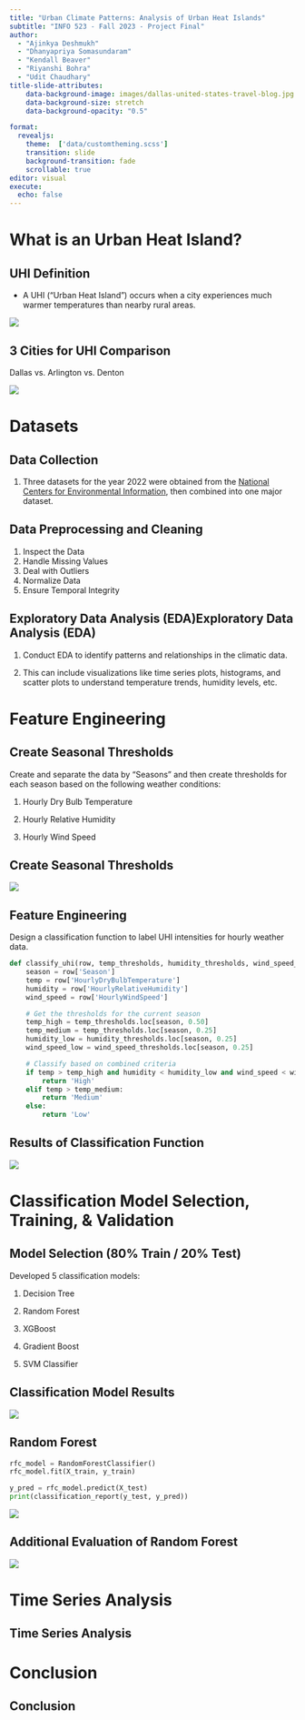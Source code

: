 ```yaml
---
title: "Urban Climate Patterns: Analysis of Urban Heat Islands"
subtitle: "INFO 523 - Fall 2023 - Project Final"
author: 
  - "Ajinkya Deshmukh"
  - "Dhanyapriya Somasundaram"
  - "Kendall Beaver"
  - "Riyanshi Bohra"
  - "Udit Chaudhary"
title-slide-attributes:
    data-background-image: images/dallas-united-states-travel-blog.jpg
    data-background-size: stretch
    data-background-opacity: "0.5"

format:
  revealjs:
    theme:  ['data/customtheming.scss']
    transition: slide
    background-transition: fade
    scrollable: true    
editor: visual
execute:
  echo: false
---
```


# **What is an Urban Heat Island?** {background-image="images/dallas-united-states-travel-blog.jpg" background-opacity="0.5"}

## **UHI Definition**

-   A UHI ("Urban Heat Island") occurs when a city experiences much warmer temperatures than nearby rural areas.

![](images/urband_heat_island.jpg){fig-align="center"}

## **3 Cities for UHI Comparison**

Dallas vs. Arlington vs. Denton

![](images/google_maps_dallas_metro.png){fig-align="center"}

# **Datasets** {background-image="images/dallas-united-states-travel-blog.jpg" background-opacity="0.5"}

## **Data Collection**

1.  Three datasets for the year 2022 were obtained from the [National Centers for Environmental Information](https://www.ncei.noaa.gov/access/search/data-search/local-climatological-data?pageNum=1&bbox=32.843,-97.215,32.629,-97.001), then combined into one major dataset.

## Data Preprocessing and Cleaning

1.  Inspect the Data
2.  Handle Missing Values
3.  Deal with Outliers
4.  Normalize Data
5.  Ensure Temporal Integrity

## Exploratory Data Analysis (EDA)Exploratory Data Analysis (EDA)

1.  Conduct EDA to identify patterns and relationships in the climatic data.

2.  This can include visualizations like time series plots, histograms, and scatter plots to understand temperature trends, humidity levels, etc.

# Feature Engineering {background-image="images/dallas-united-states-travel-blog.jpg" background-opacity="0.5"}

## Create Seasonal Thresholds

Create and separate the data by "Seasons" and then create thresholds for each season based on the following weather conditions:

1.  Hourly Dry Bulb Temperature

2.  Hourly Relative Humidity

3.  Hourly Wind Speed

## Create Seasonal Thresholds

![](images/dallas_season_quartiles.png){fig-align="center"}

## Feature Engineering

Design a classification function to label UHI intensities for hourly weather data.

``` python
def classify_uhi(row, temp_thresholds, humidity_thresholds, wind_speed_thresholds):
    season = row['Season']
    temp = row['HourlyDryBulbTemperature']
    humidity = row['HourlyRelativeHumidity']
    wind_speed = row['HourlyWindSpeed']

    # Get the thresholds for the current season
    temp_high = temp_thresholds.loc[season, 0.50]
    temp_medium = temp_thresholds.loc[season, 0.25]
    humidity_low = humidity_thresholds.loc[season, 0.25]
    wind_speed_low = wind_speed_thresholds.loc[season, 0.25]

    # Classify based on combined criteria
    if temp > temp_high and humidity < humidity_low and wind_speed < wind_speed_low:
        return 'High'
    elif temp > temp_medium:
        return 'Medium'
    else:
        return 'Low'
```

## Results of Classification Function

![](images/UHI_intensities.png){fig-align="center"}

# Classification Model Selection, Training, & Validation {background-image="images/dallas-united-states-travel-blog.jpg" background-opacity="0.5"}

## Model Selection (80% Train / 20% Test)

Developed 5 classification models:

1.  Decision Tree

2.  Random Forest

3.  XGBoost

4.  Gradient Boost

5.  SVM Classifier

## Classification Model Results

![](images/classification_model_comparison.png){fig-align="center"}

## Random Forest

``` python
rfc_model = RandomForestClassifier()
rfc_model.fit(X_train, y_train)

y_pred = rfc_model.predict(X_test)
print(classification_report(y_test, y_pred))
```

![](images/random_forest.png){fig-align="center"}

## Additional Evaluation of Random Forest

![](images/features_importance_RF.png){fig-align="center"}

# Time Series Analysis {background-image="images/dallas-united-states-travel-blog.jpg" background-opacity="0.5"}

## Time Series Analysis {background-image="images/dallas-united-states-travel-blog.jpg" background-opacity="0.5"}

# Conclusion {background-image="images/dallas-united-states-travel-blog.jpg" background-opacity="0.5"}

## Conclusion
